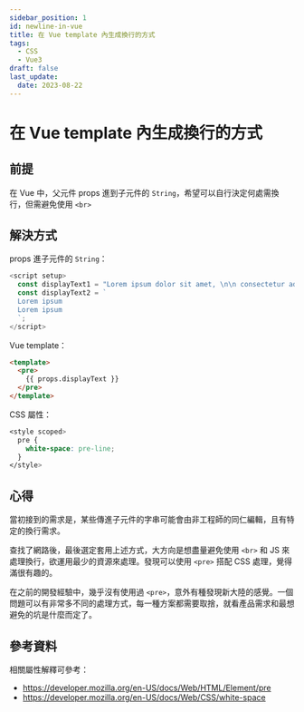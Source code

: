 ```yaml
---
sidebar_position: 1
id: newline-in-vue
title: 在 Vue template 內生成換行的方式
tags:
  - CSS
  - Vue3
draft: false
last_update:
  date: 2023-08-22
---
```


# 在 Vue template 內生成換行的方式

## 前提

在 Vue 中，父元件 props 進到子元件的 `String`，希望可以自行決定何處需換行，但需避免使用 `<br>`


## 解決方式

props 進子元件的 `String`：
```js
<script setup>
  const displayText1 = "Lorem ipsum dolor sit amet, \n\n consectetur adipiscing elit.";
  const displayText2 = `
  Lorem ipsum  
  Lorem ipsum
  `;
</script>
```

Vue template：
```html
<template>
  <pre>
    {{ props.displayText }}
  </pre>
</template>
```

CSS 屬性：
```css
<style scoped>
  pre {
    white-space: pre-line;
  }
</style>
```

## 心得

當初接到的需求是，某些傳進子元件的字串可能會由非工程師的同仁編輯，且有特定的換行需求。

查找了網路後，最後選定套用上述方式，大方向是想盡量避免使用 `<br>` 和 JS 來處理換行，欲運用最少的資源來處理。發現可以使用 `<pre>` 搭配 CSS 處理，覺得滿很有趣的。

在之前的開發經驗中，幾乎沒有使用過 `<pre>`，意外有種發現新大陸的感覺。一個問題可以有非常多不同的處理方式，每一種方案都需要取捨，就看產品需求和最想避免的坑是什麼而定了。



## 參考資料

相關屬性解釋可參考：

- https://developer.mozilla.org/en-US/docs/Web/HTML/Element/pre
- https://developer.mozilla.org/en-US/docs/Web/CSS/white-space
